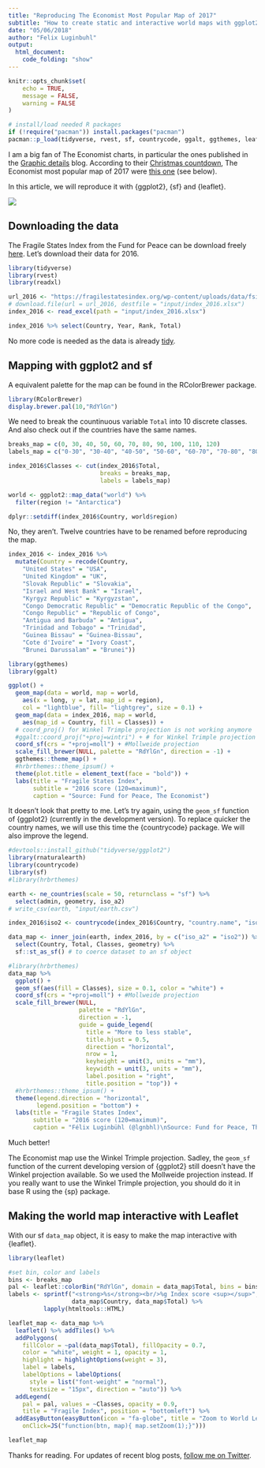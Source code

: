 ```yaml
---
title: "Reproducing The Economist Most Popular Map of 2017"
subtitle: "How to create static and interactive world maps with ggplot2, sf and leaflet."
date: "05/06/2018"
author: "Felix Luginbuhl"
output: 
  html_document:
    code_folding: "show"
---
```


```r
knitr::opts_chunk$set(
	echo = TRUE,
	message = FALSE,
	warning = FALSE
)

# install/load needed R packages
if (!require("pacman")) install.packages("pacman")
pacman::p_load(tidyverse, rvest, sf, countrycode, ggalt, ggthemes, leaflet, RColorBrewer, readxl, rnaturalearth, rnaturalearthdata, rgeos) # hrbrthemes
```

I am a big fan of The Economist charts, in particular the ones published
in the [Graphic details](https://www.economist.com/blogs/graphicdetail)
blog. According to their [Christmas
countdown](https://www.economist.com/blogs/graphicdetail/2017/12/christmas-countdown),
The Economist most popular map of 2017 were [this
one](https://www.economist.com/sites/default/files/imagecache/640-width/20170520_WOM991_1.png)
(see below).

In this article, we will reproduce it with {ggplot2}, {sf} and {leaflet}.

![](input/image_economist.png)

## Downloading the data

The Fragile States Index from the Fund for Peace can be download freely
[here](http://fundforpeace.org/fsi/excel/). Let’s download their data
for 2016.

```r
library(tidyverse)
library(rvest)
library(readxl)

url_2016 <- "https://fragilestatesindex.org/wp-content/uploads/data/fsi-2016.xlsx"
# download.file(url = url_2016, destfile = "input/index_2016.xlsx")
index_2016 <- read_excel(path = "input/index_2016.xlsx")

index_2016 %>% select(Country, Year, Rank, Total)
```

No more code is needed as the data is already [tidy](http://vita.had.co.nz/papers/tidy-data.html).

## Mapping with ggplot2 and sf

A equivalent palette for the map can be found in the RColorBrewer
package.

```r
library(RColorBrewer)
display.brewer.pal(10,"RdYlGn")
```

We need to break the countinuous variable `Total` into 10 discrete classes. And also check out if the countries have the same names.

```r
breaks_map = c(0, 30, 40, 50, 60, 70, 80, 90, 100, 110, 120)
labels_map = c("0-30", "30-40", "40-50", "50-60", "60-70", "70-80", "80-90", "90-100", "100-110", "110-120")

index_2016$Classes <- cut(index_2016$Total, 
                          breaks = breaks_map,
                          labels = labels_map)

world <- ggplot2::map_data("world") %>%
  filter(region != "Antarctica")

dplyr::setdiff(index_2016$Country, world$region)
```

No, they aren’t. Twelve countries have to be renamed before reproducing the map.

```r
index_2016 <- index_2016 %>%
  mutate(Country = recode(Country,
    "United States" = "USA",
    "United Kingdom" = "UK",
    "Slovak Republic" = "Slovakia",
    "Israel and West Bank" = "Israel",
    "Kyrgyz Republic" = "Kyrgyzstan",
    "Congo Democratic Republic" = "Democratic Republic of the Congo",
    "Congo Republic" = "Republic of Congo",
    "Antigua and Barbuda" = "Antigua",
    "Trinidad and Tobago" = "Trinidad",
    "Guinea Bissau" = "Guinea-Bissau",
    "Cote d'Ivoire" = "Ivory Coast",
    "Brunei Darussalam" = "Brunei"))

library(ggthemes)
library(ggalt)

ggplot() +
  geom_map(data = world, map = world,
    aes(x = long, y = lat, map_id = region),
    col = "lightblue", fill= "lightgrey", size = 0.1) +
  geom_map(data = index_2016, map = world,
    aes(map_id = Country, fill = Classes)) +
  # coord_proj() for Winkel Trimple projection is not working anymore
  #ggalt::coord_proj("+proj=wintri") + # for Winkel Trimple projection
  coord_sf(crs = "+proj=moll") + #Mollweide projection
  scale_fill_brewer(NULL, palette = "RdYlGn", direction = -1) +
  ggthemes::theme_map() +
  #hrbrthemes::theme_ipsum() +
  theme(plot.title = element_text(face = "bold")) +
  labs(title = "Fragile States Index",
       subtitle = "2016 score (120=maximum)",
       caption = "Source: Fund for Peace, The Economist")
```

It doesn't look that pretty to me. Let’s try again, using the `geom_sf` function of {ggplot2} (currently in the development version). To replace quicker the country names, we will use this time the {countrycode} package. We will also improve the legend. 

```r
#devtools::install_github("tidyverse/ggplot2")
library(rnaturalearth)
library(countrycode)
library(sf)
#library(hrbrthemes)

earth <- ne_countries(scale = 50, returnclass = "sf") %>%
  select(admin, geometry, iso_a2)
# write_csv(earth, "input/earth.csv")

index_2016$iso2 <- countrycode(index_2016$Country, "country.name", "iso2c")

data_map <- inner_join(earth, index_2016, by = c("iso_a2" = "iso2")) %>%
  select(Country, Total, Classes, geometry) %>%
  sf::st_as_sf() # to coerce dataset to an sf object

#library(hrbrthemes)
data_map %>%
  ggplot() +
  geom_sf(aes(fill = Classes), size = 0.1, color = "white") +
  coord_sf(crs = "+proj=moll") + #Mollweide projection
  scale_fill_brewer(NULL, 
                    palette = "RdYlGn", 
                    direction = -1,
                    guide = guide_legend(
                      title = "More to less stable",
                      title.hjust = 0.5,
                      direction = "horizontal",
                      nrow = 1,
                      keyheight = unit(3, units = "mm"),
                      keywidth = unit(3, units = "mm"),
                      label.position = "right",
                      title.position = "top")) +
  #hrbrthemes::theme_ipsum() +
  theme(legend.direction = "horizontal",
        legend.position = "bottom") +
  labs(title = "Fragile States Index",
       subtitle = "2016 score (120=maximum)",
       caption = "Félix Luginbühl (@lgnbhl)\nSource: Fund for Peace, The Economist")
```

Much better! 

The Economist map use the Winkel Trimple projection. Sadley, the `geom_sf` function of the current developing version of {ggplot2} still doesn’t have the Winkel projection available. So we used the Mollweide projection instead. If you really want to use the Winkel Trimple projection, you should do it in base R using the {sp} package.

## Making the world map interactive with Leaflet

With our sf `data_map` object, it is easy to make the map interactive
with {leaflet}.

```r
library(leaflet)

#set bin, color and labels
bins <- breaks_map
pal <- leaflet::colorBin("RdYlGn", domain = data_map$Total, bins = bins, reverse = TRUE)
labels <- sprintf("<strong>%s</strong><br/>%g Index score <sup></sup>", 
                  data_map$Country, data_map$Total) %>% 
          lapply(htmltools::HTML)

leaflet_map <- data_map %>% 
  leaflet() %>% addTiles() %>%
  addPolygons(
    fillColor = ~pal(data_map$Total), fillOpacity = 0.7,
    color = "white", weight = 1, opacity = 1, 
    highlight = highlightOptions(weight = 3),
    label = labels,
    labelOptions = labelOptions(
      style = list("font-weight" = "normal"),
      textsize = "15px", direction = "auto")) %>%
  addLegend(
    pal = pal, values = ~Classes, opacity = 0.9, 
    title = "Fragile Index", position = "bottomleft") %>% 
  addEasyButton(easyButton(icon = "fa-globe", title = "Zoom to World Level",
    onClick=JS("function(btn, map){ map.setZoom(1);}")))

leaflet_map
```

Thanks for reading. For updates of recent blog posts, [follow me on Twitter](https://twitter.com/lgnbhl).
